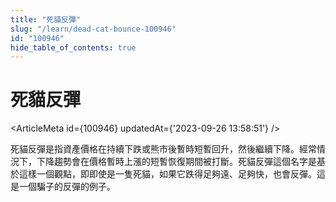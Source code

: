 ```yaml
---
title: "死貓反彈"
slug: "/learn/dead-cat-bounce-100946"
id: "100946"
hide_table_of_contents: true
---
```



# 死貓反彈

<ArticleMeta id={100946} updatedAt={'2023-09-26 13:58:51'} />
<div className='border-solid border-b border-t-0 my-4 border-[var(--ifm-color-gray-300)]' />

死貓反彈是指資產價格在持續下跌或熊市後暫時短暫回升，然後繼續下降。經常情況下，下降趨勢會在價格暫時上漲的短暫恢復期間被打斷。死貓反彈這個名字是基於這樣一個觀點，即即使是一隻死貓，如果它跌得足夠遠、足夠快，也會反彈。這是一個騙子的反彈的例子。
